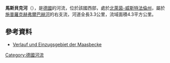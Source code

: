 {{Onesource|time=2020-08-06T04:46:38+00:00}}
{{Coord|51.405552|N|7.202033|E|display=title}}

'''馬斯貝克河'''（{{lang-de|Maasbecke}}），是[[德國|德國]]的河流，位於該國西部，處於[[北萊茵-威斯特法倫州|北萊茵-威斯特法倫州]]，屬於[[施普羅克赫弗爾巴赫河|施普羅克赫弗爾巴赫河]]的右支流，河道全長3.3公里，流域面積4.3平方公里。

==參考資料==
* [https://www.elwasweb.nrw.de/elwas-web/map/index.jsf?layer=gsk3c_16;gsk3c_simple;gsk3c_17;gsk3c_18;gsk3c_19;gsk3c_20;gsk3c_8;opentopo;nw_dvg_bld;background4_1;fallback;&extent=372502.0501555134;5694490.114718714;378669.56287527556;5696797.557510073 Verlauf und Einzugsgebiet der Maasbecke]

{{Germany-geo-stub}}
[[Category:德國河流|Category:德國河流]]